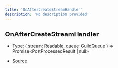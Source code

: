```yaml
---
title: 'OnAfterCreateStreamHandler'
description: 'No description provided'
---
```


## OnAfterCreateStreamHandler

- Type: (
  stream: Readable,
  queue: GuildQueue
  ) => Promise\<PostProcessedResult \| null>

- [Source](https://github.com/androz2091/discord-player/blob/ce04b3f4c6671029ce4d4aa9090e56ac7e7f5666/packages/discord-player/src/queue/GuildQueue.ts#L76)
